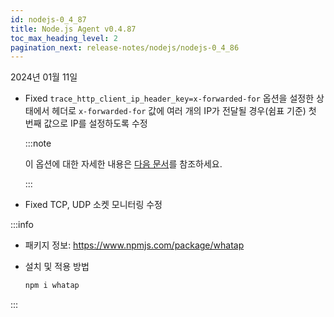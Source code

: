 ```yaml
---
id: nodejs-0_4_87
title: Node.js Agent v0.4.87
toc_max_heading_level: 2
pagination_next: release-notes/nodejs/nodejs-0_4_86
---
```


2024년 01월 11일

- <Status>Fixed</Status> <code>trace_http_client_ip_header_key=x-forwarded-for</code> 옵션을 설정한 상태에서 헤더로 <code>x-forwarded-for</code> 값에 여러 개의 IP가 전달될 경우(쉼표 기준) 첫 번째 값으로 IP를 설정하도록 수정

  :::note

  이 옵션에 대한 자세한 내용은 [다음 문서](../../nodejs/agent-number-of-user#trace_http_client_ip_header_key)를 참조하세요.

  :::

- <Status>Fixed</Status> TCP, UDP 소켓 모니터링 수정

:::info

* 패키지 정보: https://www.npmjs.com/package/whatap

* 설치 및 적용 방법

  ```bash
  npm i whatap
  ```

:::